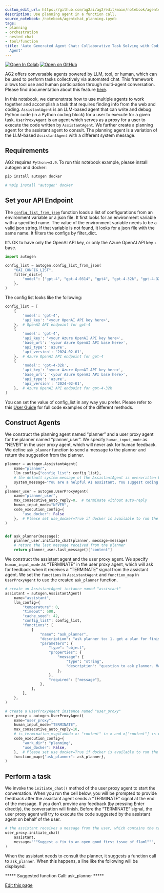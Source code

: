 ```yaml
---
custom_edit_url: https://github.com/ag2ai/ag2/edit/main/notebook/agentchat_planning.ipynb
description: Use planning agent in a function call.
source_notebook: /notebook/agentchat_planning.ipynb
tags:
- planning
- orchestration
- nested chat
- tool/function
title: 'Auto Generated Agent Chat: Collaborative Task Solving with Coding and Planning
  Agent'
---
```


<a href="https://colab.research.google.com/github/ag2ai/ag2/blob/main/notebook/agentchat_planning.ipynb" class="colab-badge" target="_blank"><img noZoom src="https://colab.research.google.com/assets/colab-badge.svg" alt="Open In Colab" /></a>
<a href="https://github.com/ag2ai/ag2/blob/main/notebook/agentchat_planning.ipynb" class="github-badge" target="_blank"><img noZoom src="https://img.shields.io/badge/Open%20on%20GitHub-grey?logo=github" alt="Open on GitHub" /></a>




AG2 offers conversable agents powered by LLM, tool, or human, which can
be used to perform tasks collectively via automated chat. This framework
allows tool use and human participation through multi-agent
conversation. Please find documentation about this feature
[here](https://docs.ag2.ai/latest/docs/user-guide/basic-concepts/conversable-agent/).

In this notebook, we demonstrate how to use multiple agents to work
together and accomplish a task that requires finding info from the web
and coding. `AssistantAgent` is an LLM-based agent that can write and
debug Python code (in a Python coding block) for a user to execute for a
given task. `UserProxyAgent` is an agent which serves as a proxy for a
user to execute the code written by `AssistantAgent`. We further create
a planning agent for the assistant agent to consult. The planning agent
is a variation of the LLM-based `AssistantAgent` with a different system
message.

## Requirements

AG2 requires `Python>=3.9`. To run this notebook example, please install
autogen and docker:

```bash
pip install autogen docker
```


```python
# %pip install "autogen" docker
```

## Set your API Endpoint

The
[`config_list_from_json`](https://docs.ag2.ai/latest/docs/api-reference/autogen/config_list_from_json/#autogen.config_list_from_json)
function loads a list of configurations from an environment variable or
a json file. It first looks for an environment variable with a specified
name. The value of the environment variable needs to be a valid json
string. If that variable is not found, it looks for a json file with the
same name. It filters the configs by filter_dict.

It’s OK to have only the OpenAI API key, or only the Azure OpenAI API
key + base.

```python
import autogen

config_list = autogen.config_list_from_json(
    "OAI_CONFIG_LIST",
    filter_dict={
        "model": ["gpt-4", "gpt-4-0314", "gpt4", "gpt-4-32k", "gpt-4-32k-0314", "gpt-4-32k-v0314"],
    },
)
```

The config list looks like the following:

```python
config_list = [
    {
        'model': 'gpt-4',
        'api_key': '<your OpenAI API key here>',
    },  # OpenAI API endpoint for gpt-4
    {
        'model': 'gpt-4',
        'api_key': '<your Azure OpenAI API key here>',
        'base_url': '<your Azure OpenAI API base here>',
        'api_type': 'azure',
        'api_version': '2024-02-01',
    },  # Azure OpenAI API endpoint for gpt-4
    {
        'model': 'gpt-4-32k',
        'api_key': '<your Azure OpenAI API key here>',
        'base_url': '<your Azure OpenAI API base here>',
        'api_type': 'azure',
        'api_version': '2024-02-01',
    },  # Azure OpenAI API endpoint for gpt-4-32k
]
```

You can set the value of config_list in any way you prefer. Please refer
to this [User
Guide](https://docs.ag2.ai/latest/docs/user-guide/basic-concepts/llm-configuration/)
for full code examples of the different methods.

## Construct Agents

We construct the planning agent named “planner” and a user proxy agent
for the planner named “planner_user”. We specify `human_input_mode` as
“NEVER” in the user proxy agent, which will never ask for human
feedback. We define `ask_planner` function to send a message to the
planner and return the suggestion from the planner.

```python
planner = autogen.AssistantAgent(
    name="planner",
    llm_config={"config_list": config_list},
    # the default system message of the AssistantAgent is overwritten here
    system_message="You are a helpful AI assistant. You suggest coding and reasoning steps for another AI assistant to accomplish a task. Do not suggest concrete code. For any action beyond writing code or reasoning, convert it to a step that can be implemented by writing code. For example, browsing the web can be implemented by writing code that reads and prints the content of a web page. Finally, inspect the execution result. If the plan is not good, suggest a better plan. If the execution is wrong, analyze the error and suggest a fix.",
)
planner_user = autogen.UserProxyAgent(
    name="planner_user",
    max_consecutive_auto_reply=0,  # terminate without auto-reply
    human_input_mode="NEVER",
    code_execution_config={
        "use_docker": False
    },  # Please set use_docker=True if docker is available to run the generated code. Using docker is safer than running the generated code directly.
)


def ask_planner(message):
    planner_user.initiate_chat(planner, message=message)
    # return the last message received from the planner
    return planner_user.last_message()["content"]
```

We construct the assistant agent and the user proxy agent. We specify
`human_input_mode` as “TERMINATE” in the user proxy agent, which will
ask for feedback when it receives a “TERMINATE” signal from the
assistant agent. We set the `functions` in `AssistantAgent` and
`function_map` in `UserProxyAgent` to use the created `ask_planner`
function.

```python
# create an AssistantAgent instance named "assistant"
assistant = autogen.AssistantAgent(
    name="assistant",
    llm_config={
        "temperature": 0,
        "timeout": 600,
        "cache_seed": 42,
        "config_list": config_list,
        "functions": [
            {
                "name": "ask_planner",
                "description": "ask planner to: 1. get a plan for finishing a task, 2. verify the execution result of the plan and potentially suggest new plan.",
                "parameters": {
                    "type": "object",
                    "properties": {
                        "message": {
                            "type": "string",
                            "description": "question to ask planner. Make sure the question include enough context, such as the code and the execution result. The planner does not know the conversation between you and the user, unless you share the conversation with the planner.",
                        },
                    },
                    "required": ["message"],
                },
            },
        ],
    },
)

# create a UserProxyAgent instance named "user_proxy"
user_proxy = autogen.UserProxyAgent(
    name="user_proxy",
    human_input_mode="TERMINATE",
    max_consecutive_auto_reply=10,
    # is_termination_msg=lambda x: "content" in x and x["content"] is not None and x["content"].rstrip().endswith("TERMINATE"),
    code_execution_config={
        "work_dir": "planning",
        "use_docker": False,
    },  # Please set use_docker=True if docker is available to run the generated code. Using docker is safer than running the generated code directly.
    function_map={"ask_planner": ask_planner},
)
```

## Perform a task

We invoke the `initiate_chat()` method of the user proxy agent to start
the conversation. When you run the cell below, you will be prompted to
provide feedback after the assistant agent sends a “TERMINATE” signal at
the end of the message. If you don’t provide any feedback (by pressing
Enter directly), the conversation will finish. Before the “TERMINATE”
signal, the user proxy agent will try to execute the code suggested by
the assistant agent on behalf of the user.

```python
# the assistant receives a message from the user, which contains the task description
user_proxy.initiate_chat(
    assistant,
    message="""Suggest a fix to an open good first issue of flaml""",
)
```

When the assistant needs to consult the planner, it suggests a function
call to `ask_planner`. When this happens, a line like the following will
be displayed:

\*\*\*\*\* Suggested function Call: ask_planner \*\*\*\*\*

<div className="edit-url-container">
    <a className="edit-url" href="https://github.com/ag2ai/ag2/edit/main/notebook/agentchat_planning.ipynb" target='_blank'><Icon icon="pen" iconType="solid" size="13px"/> Edit this page</a>
</div>
